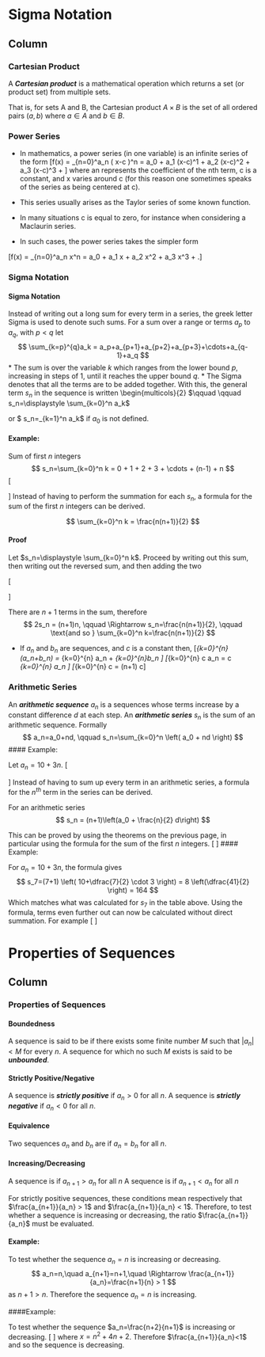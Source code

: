 Sigma Notation {data-navmenu="Series"}
==================================

Column {.tabset}
-----------------------------


### Cartesian Product

A ***Cartesian product*** is a mathematical operation which returns a set (or product set) from multiple sets. 
 
That is, for sets A and B, the Cartesian product $A \times B$ is the set of all ordered pairs $(a, b)$ where $a \in A$ and $b \in B$.


### Power Series



* In mathematics, a power series (in one variable) is an infinite series of the form
\[f(x) = \sum_{n=0}^\infty a_n \left( x-c \right)^n = a_0 + a_1 (x-c)^1 + a_2 (x-c)^2 + a_3 (x-c)^3 + \cdots\]
where an represents the coefficient of the nth term, c is a constant, and x varies around c (for this reason one sometimes speaks of the series as being centered at c).
* This series usually arises as the Taylor series of some known function.

* In many situations c is equal to zero, for instance when considering a Maclaurin series. 
* In such cases, the power series takes the simpler form

\[f(x) = \sum_{n=0}^\infty a_n x^n = a_0 + a_1 x + a_2 x^2 + a_3 x^3 + \cdots.\]



### Sigma Notation

<h4> Sigma Notation</h4>
Instead of writing out a long sum for every term in a series, the greek letter Sigma is used to denote such sums. For a sum over a range or terms $a_p$ to $a_q$, with $p<q$ let
$$
\sum_{k=p}^{q}a_k = a_p+a_{p+1}+a_{p+2}+a_{p+3}+\cdots+a_{q-1}+a_q
$$
* The sum is over the variable $k$ which ranges from the lower bound $p$, increasing in steps of $1$, until it reaches the upper bound $q$. 
* The Sigma denotes that all the terms are to be added together. With this, the general term $s_n$ in the sequence is written
\begin{multicols}{2}
$\qquad \qquad s_n=\displaystyle \sum_{k=0}^n a_k$


or $\ s_n=\displaystyle \sum_{k=1}^n a_k\quad $ if $a_0$ is not defined.

#### Example: 

Sum of first $n$ integers
$$
s_n=\sum_{k=0}^n k = 0 + 1 + 2 + 3 + \cdots + (n-1) + n 
$$
\[
\begin{array}{c|c|c|c|c|c|c|c|c|c|c|c}
$n$ & $0$ & $1$ & $2$ & $3$ & $4$ & $5$ & $6$ & $7$ & $8$ & $9$ & $10$\hline
$a_n$ & $0$ & $1$ & $2$ & $3$ & $4$ & $5$ & $6$ & $7$ & $8$ & $9$ & $10$ \hline
$s_n$ & $0$ & $1$ & $3$ & $6$ & $10$ & $15$ & $21$ & $28$ & $36$ & $45$ & $55$
\end{array}
\]
Instead of having to perform the summation for each $s_n$, a formula for the sum of the first $n$ integers can be derived.

$$
\sum_{k=0}^n k = \frac{n(n+1)}{2}
$$

#### Proof
Let $s_n=\displaystyle \sum_{k=0}^n k$. Proceed by writing out this sum, then writing out the reversed sum, and then adding the two

\[
\begin{array}{ccccccccccccccc}
\setlength{\arraycolsep}{0.01cm}
$s_n$&$=$&$0$&$+$&$1$&$+$&$2$&$+$&$\cdots$&$+$&$(n-2)$&$+$&$(n-1)$&$+$&$n$
$s_n$&$=$&$n$&$+$&$(n-1)$&$+$&$(n-2)$&$+$&$\cdots$&$+$&$2$&$+$&$1$&$+$&$0$\hline
$2s_n$&$=$&$n$&$+$&$n$&$+$&$n$&$+$&$\cdots$&$+$&$n$&$+$&$n$&$+$&$n$
\end{array}
\]


There are $n+1$ terms in the sum, therefore
$$
2s_n = (n+1)n, \qquad \Rightarrow s_n=\frac{n(n+1)}{2}, \qquad \text{and so } \sum_{k=0}^n k=\frac{n(n+1)}{2}
$$


* \textbf{Other Series Theorems}
If $a_n$ and $b_n$ are sequences, and $c$ is a constant then,
\[\sum_{k=0}^{n} \left(a_n+b_n\right) = \sum_{k=0}^{n} a_n + \sum_{k=0}^{n}b_n \]
\[\sum_{k=0}^{n} c a_n = c \sum_{k=0}^{n} a_n \]
\[\sum_{k=0}^{n} c = (n+1) c\]


### Arithmetic Series 

An ***arithmetic sequence*** $a_n$ is a sequences whose terms increase by a constant difference $d$ at each step. 
An ***arithmetic series*** $s_n$ is the sum of an arithmetic sequence. Formally
$$
a_n=a_0+nd, \qquad s_n=\sum_{k=0}^n \left( a_0 + nd \right)
$$
#### Example:

Let $a_n=10+3n$.
\[
\begin{array}{c|c|c|c|c|c|c|c|c}
$n$ & $0$ & $1$ & $2$ & $3$ & $4$ & $5$ & $6$ & $7$ \hline
$a_n$ & $10$ & $13$ & $16$ & $19$ & $22$ & $25$ & $28$ & $31$\hline
$s_n$ & $10$ & $23$ & $39$ & $58$ & $80$ & $105$ & $133$ & $164$
\end{array}
\]
Instead of having to sum up every term in an arithmetic series, a formula for the $n^{th}$ term in the series can be derived.

For an arithmetic series
$$
s_n = (n+1)\left(a_0 + \frac{n}{2} d\right)
$$

This can be proved by using the theorems on the previous page, in particular using the formula for the sum of the first $n$ integers.
\[
\begin{align*}
s_n=\sum_{k=0}^n a_k = \sum_{k=0}^n a_0+kd &= \sum_{k=0}^n a_0+\sum_{k=0}^n kd
&= (n+1)a_0+d\sum_{k=0}^n k
&= (n+1)a_0+d\frac{n(n+1)}{2}= \frac{(n+1)}{2} \left( 2a_0+nd\right)
\end{align*}
\]
#### Example:

For $a_n=10+3n$, the formula gives
$$
s_7=(7+1) \left( 10+\dfrac{7}{2} \cdot 3 \right) = 8 \left(\dfrac{41}{2} \right) = 164
$$
Which matches what was calculated for $s_7$ in the table above. Using the formula, terms even further out can now be calculated without direct summation. For example
\[\begin{align*}
s_{100}&=(100+1) \left( 10+\dfrac{100}{2} \cdot 3 \right) = 101 \left(\dfrac{320}{2} \right) = 16160
s_{1000}&= 1001 \left( 10+\dfrac{1000}{2} \cdot 3 \right) =1511510
\end{align*}
\]


Properties of Sequences {data-navmenu="Sequences"}
==================================

Column {.tabset}
-----------------------------

### Properties of Sequences

#### Boundedness
A sequence is said to be \emph{bounded} if there exists some finite number $M$ such that $|a_n|<M$ for every $n$. A sequence for which no such $M$ exists is said to be ***unbounded***.

#### Strictly Positive/Negative
A sequence is ***strictly positive*** if $a_n > 0$ for all $n$.
A sequence is ***strictly negative*** if $a_n < 0$ for all $n$.

#### Equivalence
Two sequences $a_n$ and $b_n$ are \emph{equivalent} if $a_n = b_n$ for all $n$.

#### Increasing/Decreasing
A sequence is \emph{increasing} if $a_{n+1} > a_n$ for all $n$
A sequence is \emph{decreasing} if $a_{n+1} < a_n$ for all $n$

For strictly positive sequences, these conditions mean respectively that $\frac{a_{n+1}}{a_n} > 1$ and $\frac{a_{n+1}}{a_n} < 1$. 
Therefore, to test whether a sequence is increasing or decreasing, the ratio $\frac{a_{n+1}}{a_n}$ must be evaluated.

#### Example:
To test whether the sequence $a_n=n$ is increasing or decreasing.
$$
a_n=n,\quad a_{n+1}=n+1,\quad \Rightarrow \frac{a_{n+1}}{a_n}=\frac{n+1}{n} > 1 
$$
as $n+1 >n$. Therefore the sequence $a_n=n$ is increasing.

####Example:

To test whether the sequence $a_n=\frac{n+2}{n+1}$ is increasing or decreasing.
\[
\begin{align*}
&a_n=\frac{n+2}{n+1},\quad a_{n+1}=\frac{n+3}{n+2},
&\Rightarrow \frac{a_{n+1}}{a_n}=\frac{\frac{n+3}{n+2}}{\frac{n+2}{n+1}}= \frac{n+3}{n+2}\cdot \frac{n+1}{n+2} = \frac{n^2+4n+3}{n^2+4n+4} = \frac{n^2+4n+3}{\left(n^2+4n+3\right)+1}=\frac{x}{x+1}<1 
\end{align*}
\]
where $x=n^2+4n+2$. Therefore $\frac{a_{n+1}}{a_n}<1$ and so the sequence is decreasing.
